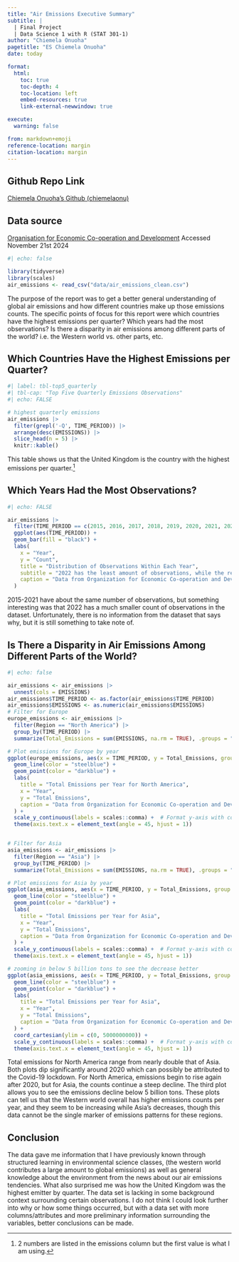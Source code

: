 ```yaml
---
title: "Air Emissions Executive Summary"
subtitle: |
  | Final Project 
  | Data Science 1 with R (STAT 301-1)
author: "Chiemela Onuoha"
pagetitle: "ES Chiemela Onuoha"
date: today

format:
  html:
    toc: true
    toc-depth: 4
    toc-location: left
    embed-resources: true
    link-external-newwindow: true

execute:
  warning: false

from: markdown+emoji
reference-location: margin
citation-location: margin
---
```



::: {.callout-tip icon=false}

## Github Repo Link

[Chiemela Onuoha's Github (chiemelaonu)](https://github.com/stat301-1-2024-fall/final-project-1-chiemelaonu.git)

:::

## Data source

[Organisation for Economic Co-operation and Development](https://data-explorer.oecd.org/vis?fs[0]=Topic%2C1%7CEnvironment%20and%20climate%20change%23ENV%23%7CAir%20and%20climate%23ENV_AC%23&pg=0&fc=Topic&bp=true&snb=15&vw=tb&df[ds]=dsDisseminateFinalDMZ&df[id]=DSD_AEA%40DF_AEA&df[ag]=OECD.SDD.NAD.SEEA&df[vs]=1.1&dq=...T_CO2E%2BT...GHG%2BCO2%2BCO...&pd=2015%2C&to[TIME_PERIOD]=false)
Accessed November 21st 2024

```r
#| echo: false

library(tidyverse) 
library(scales)
air_emissions <- read_csv("data/air_emissions_clean.csv")
```


The purpose of the report was to get a better general understanding of global air emissions and how different countries make up those emissions counts. The specific points of focus for this report were which countries have the highest emissions per quarter? Which years had the most observations? Is there a disparity in air emissions among different parts of the world? i.e. the Western world vs. other parts, etc.

## Which Countries Have the Highest Emissions per Quarter? 
```r
#| label: tbl-top5_quarterly
#| tbl-cap: "Top Five Quarterly Emissions Observations"
#| echo: FALSE

# highest quarterly emissions
air_emissions |>
  filter(grepl('-Q', TIME_PERIOD)) |>
  arrange(desc(EMISSIONS)) |>
  slice_head(n = 5) |>
  knitr::kable()
```
This table shows us that the United Kingdom is the country with the highest emissions per quarter.^[2 numbers are listed in the emissions column but the first value is what I am using.]

## Which Years Had the Most Observations?
```r
#| echo: FALSE

air_emissions |>
  filter(TIME_PERIOD == c(2015, 2016, 2017, 2018, 2019, 2020, 2021, 2022)) |>
  ggplot(aes(TIME_PERIOD)) +
  geom_bar(fill = "black") +
  labs(
    x = "Year",
    y = "Count",
    title = "Distribution of Observations Within Each Year",
    subtitle = "2022 has the least amount of observations, while the rest have similar numbers",
    caption = "Data from Organization for Economic Co-operation and Development (OECD)"
  )
```
2015-2021 have about the same number of observations, but something interesting was that 2022 has a much smaller count of observations in the dataset. Unfortunately, there is no information from the dataset that says why, but it is still something to take note of.

## Is There a Disparity in Air Emissions Among Different Parts of the World?
```r
#| echo: false 

air_emissions <- air_emissions |>
  unnest(cols = EMISSIONS)
air_emissions$TIME_PERIOD <- as.factor(air_emissions$TIME_PERIOD)
air_emissions$EMISSIONS <- as.numeric(air_emissions$EMISSIONS)
# Filter for Europe
europe_emissions <- air_emissions |>
  filter(Region == "North America") |>
  group_by(TIME_PERIOD) |>
  summarize(Total_Emissions = sum(EMISSIONS, na.rm = TRUE), .groups = "drop")

# Plot emissions for Europe by year
ggplot(europe_emissions, aes(x = TIME_PERIOD, y = Total_Emissions, group = 1)) +
  geom_line(color = "steelblue") +
  geom_point(color = "darkblue") +
  labs(
    title = "Total Emissions per Year for North America",
    x = "Year",
    y = "Total Emissions",
    caption = "Data from Organization for Economic Co-operation and Development (OECD)"
  ) +
  scale_y_continuous(labels = scales::comma) +  # Format y-axis with commas for large numbers
  theme(axis.text.x = element_text(angle = 45, hjust = 1))


# Filter for Asia
asia_emissions <- air_emissions |>
  filter(Region == "Asia") |>
  group_by(TIME_PERIOD) |>
  summarize(Total_Emissions = sum(EMISSIONS, na.rm = TRUE), .groups = "drop")

# Plot emissions for Asia by year
ggplot(asia_emissions, aes(x = TIME_PERIOD, y = Total_Emissions, group = 1)) +
  geom_line(color = "steelblue") +
  geom_point(color = "darkblue") +
  labs(
    title = "Total Emissions per Year for Asia",
    x = "Year",
    y = "Total Emissions",
    caption = "Data from Organization for Economic Co-operation and Development (OECD)"
  ) +
  scale_y_continuous(labels = scales::comma) +  # Format y-axis with commas for large numbers
  theme(axis.text.x = element_text(angle = 45, hjust = 1))

# zooming in below 5 billion tons to see the decrease better
ggplot(asia_emissions, aes(x = TIME_PERIOD, y = Total_Emissions, group = 1)) +
  geom_line(color = "steelblue") +
  geom_point(color = "darkblue") +
  labs(
    title = "Total Emissions per Year for Asia",
    x = "Year",
    y = "Total Emissions",
    caption = "Data from Organization for Economic Co-operation and Development (OECD)"
  ) + 
  coord_cartesian(ylim = c(0, 5000000000)) +
  scale_y_continuous(labels = scales::comma) +  # Format y-axis with commas for large numbers
  theme(axis.text.x = element_text(angle = 45, hjust = 1))
```
Total emissions for North America range from nearly double that of Asia. Both plots dip significantly around 2020 which can possibly be attributed to the Covid-19 lockdown. For North America, emissions begin to rise again after 2020, but for Asia, the counts continue a steep decline. The third plot allows you to see the emissions decline below 5 billion tons. These plots can tell us that the Western world overall has higher emissions counts per year, and they seem to be increasing while Asia's decreases, though this data cannot be the single marker of emissions patterns for these regions.

## Conclusion
The data gave me information that I have previously known through structured learning in environmental science classes, (the western world contributes a large amount to global emissions) as well as general knowledge about the environment from the news about our air emissions tendencies.  What also surprised me was how the United Kingdom was the highest emitter by quarter. The data set is lacking in some background context surrounding certain observations. I do not think I could look further into why or how some things occurred, but with a data set with more columns/attributes and more preliminary information surrounding the variables, better conclusions can be made.